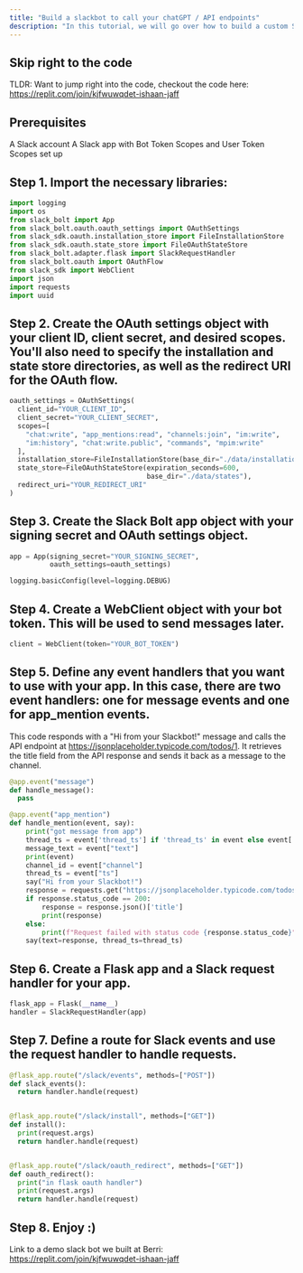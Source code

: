 ```yaml
---
title: "Build a slackbot to call your chatGPT / API endpoints"
description: "In this tutorial, we will go over how to build a custom Slackbot that can store mappings of channel IDs and API endpoints, and then call those API endpoints when requested."
---
```


## Skip right to the code
TLDR: Want to jump right into the code, checkout the code here: https://replit.com/join/kjfwuwqdet-ishaan-jaff

## Prerequisites
A Slack account
A Slack app with Bot Token Scopes and User Token Scopes set up


## Step 1. Import the necessary libraries:
```python
import logging
import os
from slack_bolt import App
from slack_bolt.oauth.oauth_settings import OAuthSettings
from slack_sdk.oauth.installation_store import FileInstallationStore
from slack_sdk.oauth.state_store import FileOAuthStateStore
from slack_bolt.adapter.flask import SlackRequestHandler
from slack_bolt.oauth import OAuthFlow
from slack_sdk import WebClient
import json
import requests
import uuid
```


## Step 2. Create the OAuth settings object with your client ID, client secret, and desired scopes. You'll also need to specify the installation and state store directories, as well as the redirect URI for the OAuth flow.

```python
oauth_settings = OAuthSettings(
  client_id="YOUR_CLIENT_ID",
  client_secret="YOUR_CLIENT_SECRET",
  scopes=[
    "chat:write", "app_mentions:read", "channels:join", "im:write",
    "im:history", "chat:write.public", "commands", "mpim:write"
  ],
  installation_store=FileInstallationStore(base_dir="./data/installations"),
  state_store=FileOAuthStateStore(expiration_seconds=600,
                                  base_dir="./data/states"),
  redirect_uri="YOUR_REDIRECT_URI"
)
```


## Step 3. Create the Slack Bolt app object with your signing secret and OAuth settings object.
```python
app = App(signing_secret="YOUR_SIGNING_SECRET",
          oauth_settings=oauth_settings)

logging.basicConfig(level=logging.DEBUG)
```


## Step 4. Create a WebClient object with your bot token. This will be used to send messages later.
```python
client = WebClient(token="YOUR_BOT_TOKEN")
```

## Step 5. Define any event handlers that you want to use with your app. In this case, there are two event handlers: one for message events and one for app_mention events.
This code responds with a "Hi from your Slackbot!" message and calls the API endpoint at https://jsonplaceholder.typicode.com/todos/1. It retrieves the title field from the API response and sends it back as a message to the channel.

```python
@app.event("message")
def handle_message():
  pass

@app.event("app_mention")
def handle_mention(event, say):
    print("got message from app")
    thread_ts = event['thread_ts'] if 'thread_ts' in event else event['ts']
    message_text = event["text"]
    print(event)
    channel_id = event["channel"]
    thread_ts = event["ts"]
    say("Hi from your Slackbot!")
    response = requests.get("https://jsonplaceholder.typicode.com/todos/1")
    if response.status_code == 200:
        response = response.json()['title']
        print(response)
    else:
        print(f"Request failed with status code {response.status_code}")
    say(text=response, thread_ts=thread_ts)
```


## Step 6. Create a Flask app and a Slack request handler for your app.
```python
flask_app = Flask(__name__)
handler = SlackRequestHandler(app)
```

## Step 7. Define a route for Slack events and use the request handler to handle requests.
```python
@flask_app.route("/slack/events", methods=["POST"])
def slack_events():
  return handler.handle(request)


@flask_app.route("/slack/install", methods=["GET"])
def install():
  print(request.args)
  return handler.handle(request)


@flask_app.route("/slack/oauth_redirect", methods=["GET"])
def oauth_redirect():
  print("in flask oauth handler")
  print(request.args)
  return handler.handle(request)

```

## Step 8. Enjoy :) 
Link to a demo slack bot we built at Berri:
https://replit.com/join/kjfwuwqdet-ishaan-jaff
